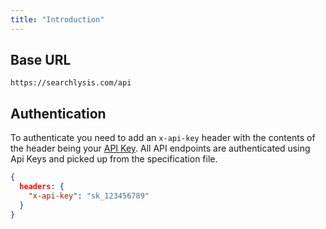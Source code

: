 ```yaml
---
title: "Introduction"
---
```


## Base URL

```
https://searchlysis.com/api
```

## Authentication

To authenticate you need to add an `x-api-key` header with the contents of the header being your [API Key](https://searchlysis.com). All API endpoints are authenticated using Api Keys and picked up from the specification file.

```json API Key
{
  headers: {
    "x-api-key": "sk_123456789"
  }
}
```